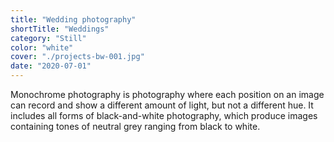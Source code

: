 ```yaml
---
title: "Wedding photography"
shortTitle: "Weddings"
category: "Still"
color: "white"
cover: "./projects-bw-001.jpg"
date: "2020-07-01"
---
```


Monochrome photography is photography where each position on an image can record and show a different amount of light, but not a different hue. It includes all forms of black-and-white photography, which produce images containing tones of neutral grey ranging from black to white.
